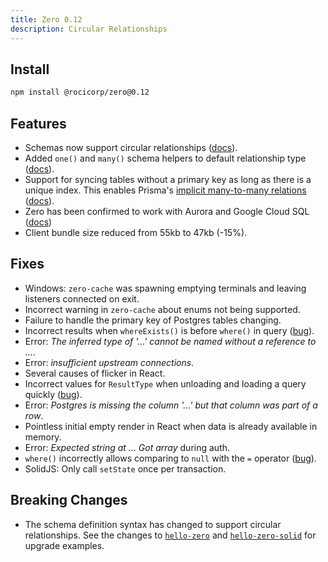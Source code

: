 ```yaml
---
title: Zero 0.12
description: Circular Relationships
---
```


## Install

```bash
npm install @rocicorp/zero@0.12
```

## Features

- Schemas now support circular relationships ([docs](/docs/zero-schema#circular-relationships)).
- Added `one()` and `many()` schema helpers to default relationship type ([docs](/docs/zero-schema#table-schemas)).
- Support for syncing tables without a primary key as long as there is a unique index. This enables Prisma's [implicit many-to-many relations](https://www.prisma.io/docs/orm/prisma-schema/data-model/relations/many-to-many-relations#implicit-many-to-many-relations) ([docs](/docs/postgres-support#primary-keys)).
- Zero has been confirmed to work with Aurora and Google Cloud SQL ([docs](/docs/connecting-to-postgres))
- Client bundle size reduced from 55kb to 47kb (-15%).

## Fixes

- Windows: `zero-cache` was spawning emptying terminals and leaving listeners connected on exit.
- Incorrect warning in `zero-cache` about enums not being supported.
- Failure to handle the primary key of Postgres tables changing.
- Incorrect results when `whereExists()` is before `where()` in query ([bug](https://bugs.rocicorp.dev/issue/3417)).
- Error: _The inferred type of '...' cannot be named without a reference to ..._.
- Error: _insufficient upstream connections_.
- Several causes of flicker in React.
- Incorrect values for `ResultType` when unloading and loading a query quickly ([bug](https://bugs.rocicorp.dev/issue/3456)).
- Error: _Postgres is missing the column '...' but that column was part of a row_.
- Pointless initial empty render in React when data is already available in memory.
- Error: _Expected string at ... Got array_ during auth.
- `where()` incorrectly allows comparing to `null` with the `=` operator ([bug](https://bugs.rocicorp.dev/issue/3426)).
- SolidJS: Only call `setState` once per transaction.

## Breaking Changes

- The schema definition syntax has changed to support circular relationships. See the changes to [`hello-zero`]( https://github.com/rocicorp/hello-zero/commit/70cd15d5631436c058518d154acb3495b718970e) and [`hello-zero-solid`](https://github.com/rocicorp/hello-zero-solid/commit/c8932a7ff06cbdc02759b3b48592ed61055d4cd3) for upgrade examples.
